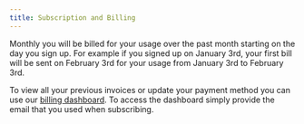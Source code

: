 ```yaml
---
title: Subscription and Billing
---
```


Monthly you will be billed for your usage over the past month starting on the day you sign up. 
For example if you signed up on January 3rd, your first bill will be sent on February 3rd for your usage from January 3rd to February 3rd. 

To view all your previous invoices or update your payment method you can use our [billing dashboard](https://billing.stripe.com/p/login/cN2eYv6P38Ys4P6cMM). To access the dashboard simply provide the email that you used when subscribing.
